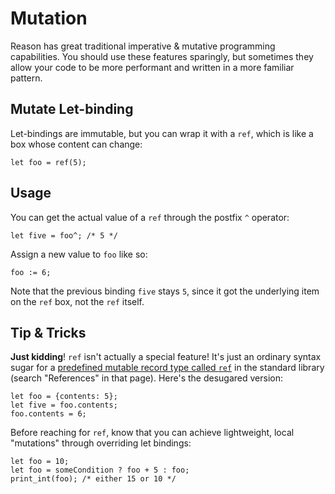 
# Mutation

Reason has great traditional imperative & mutative programming capabilities. You should use these features sparingly, but sometimes they allow your code to be more performant and written in a more familiar pattern.

## Mutate Let-binding

Let-bindings are immutable, but you can wrap it with a `ref`, which is like a box whose content can change:

```reason
let foo = ref(5);
```

## Usage

You can get the actual value of a `ref` through the postfix `^` operator:

```reason
let five = foo^; /* 5 */
```

Assign a new value to `foo` like so:

```reason
foo := 6;
```

Note that the previous binding `five` stays `5`, since it got the underlying item on the `ref` box, not the `ref` itself.

## Tip & Tricks

**Just kidding**! `ref` isn't actually a special feature! It's just an ordinary syntax sugar for a [predefined mutable record type called `ref`](/api/Pervasives.html#TYPEref) in the standard library (search "References" in that page). Here's the desugared version:

```reason
let foo = {contents: 5};
let five = foo.contents;
foo.contents = 6;
```

Before reaching for `ref`, know that you can achieve lightweight, local "mutations" through overriding let bindings:

```reason
let foo = 10;
let foo = someCondition ? foo + 5 : foo;
print_int(foo); /* either 15 or 10 */
```
